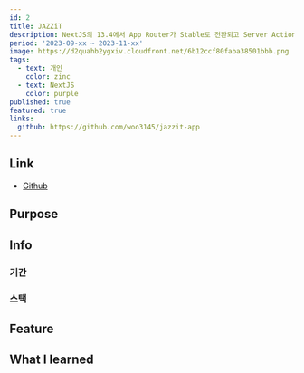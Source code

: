 ```yaml
---
id: 2
title: JAZZiT
description: NextJS의 13.4에서 App Router가 Stable로 전환되고 Server Actions이 막 생겼을 때 재밌어 보여서 만든 사이트입니다. 헥사고날 아키텍쳐를 참고하여 RSC와 Server Actions에 맞는 설계를 고민해 보았습니다. AWS 프리티어 문제로 서버를 내려서 설계적인 부분만 정리해보았습니다.
period: '2023-09-xx ~ 2023-11-xx'
image: https://d2quahb2ygxiv.cloudfront.net/6b12ccf80faba38501bbb.png
tags:
  - text: 개인
    color: zinc
  - text: NextJS
    color: purple
published: true
featured: true
links:
  github: https://github.com/woo3145/jazzit-app
---
```


## Link

- [Github](https://github.com/woo3145/jazzit-app)

## Purpose

## Info

### 기간

### 스택

## Feature

## What I learned
